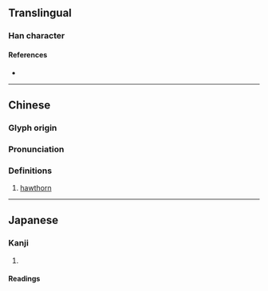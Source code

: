 {{character info/new}}
==Translingual==

===Han character===
{{Han char|rn=75|rad=木|as=05|sn=9|four=47910|canj=DBM,XDBM|ids=⿰木且}}

====References====
* {{Han ref|kx=0520.060|dkj=14642|dj=0908.050|hdz=21181.050|uh=67E4|ud=26596|bh=CF48|bd=53064}}

----

==Chinese==
{{zh-forms}}

===Glyph origin===
{{Han etym}}

===Pronunciation===
{{zh-pron
|m=zhā,zǔ
|c=zaa1
|mc=y
|oc=y
|ma=
|cat=n
}}

===Definitions===
{{zh-hanzi}}

# [[hawthorn]]

----

==Japanese==

===Kanji===
{{ja-kanji|grade=|rs=木05}}

# {{defn|lang=ja|sort=木05}}

====Readings====
{{ja-readings
|goon=じゃ
|kanon=さ
|kun=[[いせき]] (iseki), [[きりかぶ]] (kirikabu), [[こぼけ]] (koboke)}}